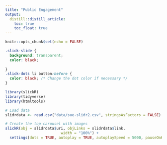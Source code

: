 ```yaml
---
title: "Public Engagement"
output: 
  distill::distill_article:
    toc: true
    toc_float: true
---
```

  
  
```r
knitr::opts_chunk$set(echo = FALSE)
```

```css
.slick-slide {
  background: transparent;
  color: black;
  
}
.slick-dots li button:before {
  color: black; /* Change the dot color if necessary */
}
```

```r
library(slickR)
library(tidyverse)
library(htmltools)

# Load data
slidrdata <- read.csv("data/sue-slidr2.csv", stringsAsFactors = FALSE)

# Create the top carousel with images
slickR(obj = slidrdata$uri, objLinks = slidrdata$link,
                         width = "100%") + 
  settings(dots = TRUE, autoplay = TRUE, autoplaySpeed = 5000, pauseOnHover = TRUE)




```


<br>

<br>

<br>



